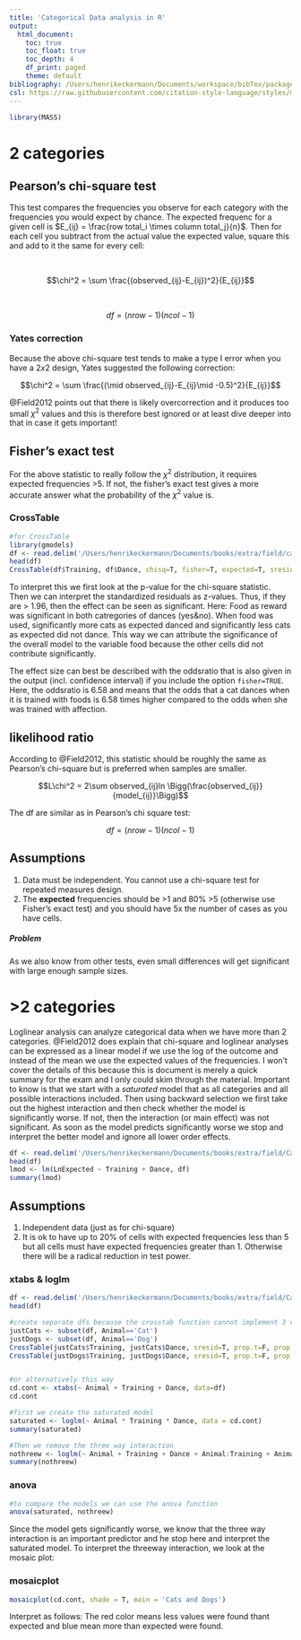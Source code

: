 ```yaml
---
title: 'Categorical Data analysis in R'
output:
  html_document:
    toc: true
    toc_float: true
    toc_depth: 4
    df_print: paged
    theme: default
bibliography: /Users/henrikeckermann/Documents/workspace/bibTex/packages.bib
csl: https://raw.githubusercontent.com/citation-style-language/styles/master/apa.csl
---
```



```r
library(MASS)
```

# 2 categories

## Pearson's chi-square test 

This test compares the frequencies you observe for each category with the frequencies you would expect by chance. The expected frequenc for a given cell is $E_{ij} = \frac{row total_i \times column total_j}{n}$. Then for each cell you subtract from the actual value the expected value, square this and add to it the same for every cell:  

<br>

$$\chi^2 = \sum \frac{(observed_{ij}-E_{ij})^2}{E_{ij}}$$  

<br>

$$df= (nrow -1)(ncol-1)$$



### Yates correction

Because the above chi-square test tends to make a type I error when you have a $2x2$ design, Yates suggested the following correction: 

$$\chi^2 = \sum \frac{(\mid observed_{ij}-E_{ij}\mid -0.5)^2}{E_{ij}}$$

@Field2012 points out that there is likely overcorrection and it produces too small $\chi^2$ values and this is therefore best ignored or at least dive deeper into that in case it gets important!

## Fisher's exact test 

For the above statistic to really follow the $\chi^2$ distribution, it requires expected frequencies >5. If not, the fisher's exact test gives a more accurate answer what the probability of the $\chi^2$ value is. 

### CrossTable

```r
#for CrossTable
library(gmodels)
df <- read.delim('/Users/henrikeckermann/Documents/books/extra/field/cats.dat', header=T)
head(df)
CrossTable(df$Training, df$Dance, chisq=T, fisher=T, expected=T, sresid=T, prop.c = FALSE, prop.r = FALSE, prop.t = FALSE, prop.chisq = FALSE, format='SPSS')
```

To interpret this we first look at the p-value for the chi-square statistic. Then we can interpret the standardized residuals as z-values. Thus, if they are > 1.96, then the effect can be seen as significant. Here: Food as reward was significant in both catregories of dances (yes&no). When food was used, significantly more cats as expected danced and significantly less cats as expected did not dance. This way we can attribute the significance of the overall model to the variable food because the other cells did not contribute significantly. 

The effect size can best be described with the oddsratio that is also given in the output (incl. confidence interval) if you include the option `fisher=TRUE`. Here, the oddsratio is 6.58 and means that the odds that a cat dances when it is trained with foods is 6.58 times higher compared to the odds when she was trained with affection.

## likelihood ratio 
According to @Field2012, this statistic should be roughly the same as Pearson's chi-square but is preferred when samples are smaller.

$$L\chi^2 = 2\sum observed_{ij}ln \Bigg(\frac{observed_{ij}}{model_{ij}}\Bigg)$$

The df are similar as in Pearson's chi square test:  

$$df= (nrow -1)(ncol-1)$$


## Assumptions 
1. Data must be independent. You cannot use a chi-square test for repeated measures design.
2. The **expected** frequencies should be >1 and 80% >5 (otherwise use Fisher's exact test) and you should have 5x the number of cases as you have cells.

##### Problem

As we also know from other tests, even small differences will get significant with large enough sample sizes.


# >2 categories

Loglinear analysis can analyze categorical data when we have more than 2 categories. @Field2012 does explain that chi-square and loglinear analyses can be expressed as a linear model if we use the log of the outcome and instead of the mean we use the expected values of the frequencies. I won't cover the details of this because this is document is merely a quick summary for the exam and I only could skim through the material. Important to know is that we start with a _saturated_ model that as all categories and all possible interactions included. Then using backward selection we first take out the highest interaction and then check whether the model is significantly worse. If not, then the interaction (or main effect) was not significant. As soon as the model predicts significantly worse we stop and interpret the better model and ignore all lower order effects.

```r
df <- read.delim('/Users/henrikeckermann/Documents/books/extra/field/CatRegression.dat', header=T)
head(df)
lmod <- lm(LnExpected ~ Training + Dance, df)
summary(lmod)
```

## Assumptions 

1. Independent data (just as for chi-square)
2. It is ok to have up to 20% of cells with expected frequencies less than 5 but all cells must have expected frequencies greater than 1. Otherwise there will be a radical reduction in test power.

### xtabs & loglm

```r
df <- read.delim('/Users/henrikeckermann/Documents/books/extra/field/CatsandDogs.dat', header=T)
head(df)

#create separate dfs because the crosstab function cannot implement 3 var 
justCats <- subset(df, Animal=='Cat') 
justDogs <- subset(df, Animal=='Dog')
CrossTable(justCats$Training, justCats$Dance, sresid=T, prop.t=F, prop.c= F, prop.chisq=F, format='SPSS')
CrossTable(justDogs$Training, justDogs$Dance, sresid=T, prop.t=F, prop.c= F, prop.chisq=F, format='SPSS')


#or alternatively this way
cd.cont <- xtabs(~ Animal + Training + Dance, data=df)
cd.cont

#first we create the saturated model 
saturated <- loglm(~ Animal * Training * Dance, data = cd.cont)
summary(saturated)
```

```r
#Then we remove the three way interaction 
nothreew <- loglm(~ Animal + Training + Dance + Animal:Training + Animal:Dance + Training:Dance , data = cd.cont)
summary(nothreew)
```

### anova

```r
#to compare the models we can use the anova function 
anova(saturated, nothreew)
```

Since the model gets significantly worse, we know that the three way interaction is an important predictor and he stop here and interpret the saturated model. To interpret the threeway interaction, we look at the mosaic plot:

### mosaicplot

```r
mosaicplot(cd.cont, shade = T, main = 'Cats and Dogs')
```

Interpret as follows:
The red color means less values were found thant expected and blue mean more than expected were found.